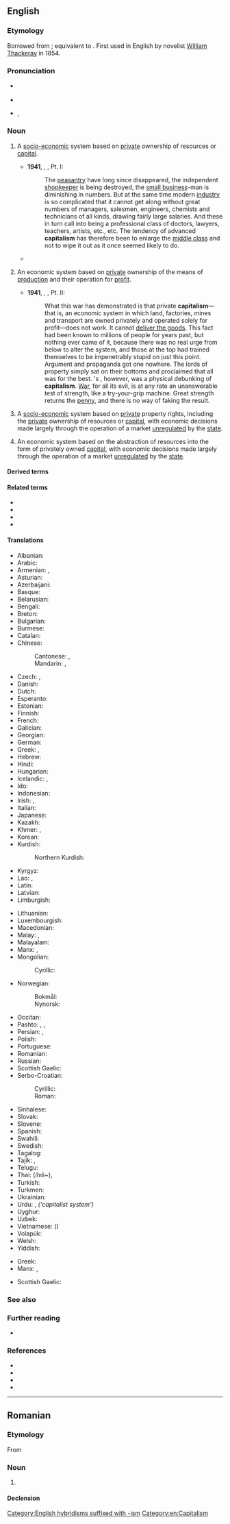 ==English==

===Etymology===
Borrowed from {{bor|en|fr|capitalisme|t=the condition of one who is rich}}; equivalent to {{af|en|capital|-ism}}. First used in English by novelist [[w:William Thackeray|William Thackeray]] in 1854.

===Pronunciation===
* {{a|RP}} {{IPA|en|/ˈkapɪt(ə)lɪz(ə)m/}}
* {{audio|en|LL-Q1860 (eng)-Vealhurl-capitalism.wav|Audio (UK)}}
* {{a|GA}} {{enPR|kăpʹĭ-tl-ĭz'm}}, {{IPA|en|/ˈkæpɪ̈tl̩ˌɪzm̩/}}

===Noun===
{{en-noun|~}}

# {{lb|en|politics}} A [[socio-economic]] system based on [[private]] ownership of resources or [[capital]].
#* '''1941''', {{w|George Orwell}}, ''{{w|The Lion and the Unicorn: Socialism and the English Genius|The Lion and the Unicorn}}'', Pt. I:
#*: The [[peasantry]] have long since disappeared, the independent [[shopkeeper]] is being destroyed, the [[small business]]-man is diminishing in numbers. But at the same time modern [[industry]] is so complicated that it cannot get along without great numbers of managers, salesmen, engineers, chemists and technicians of all kinds, drawing fairly large salaries. And these in turn call into being a professional class of doctors, lawyers, teachers, artists, etc., etc. The tendency of advanced '''capitalism''' has therefore been to enlarge the [[middle class]] and not to wipe it out as it once seemed likely to do.
#* {{quote-book
|en
|year=1999
|chapter=Shanghai
|title=The Book of the World
|edition=Second United States
|publisher={{w|Macmillan}}
|genre=[[atlas|Atlas]]
|ISBN=0-02-864966-4
|LCCN=98-20881
|OCLC=1144581951
|page=411
|column=1
|text=After the economic paralysis during the early years of the People's Republic, and after the chaos of the Cultural Revolution, the fresh though sometimes harsh wind of '''capitalism''' is blowing across this city's 2,388 square miles (6,185 square kilometers) with a socialist face. The motto of the Chinese national government "Become wealthy together!" has created a hectic atmosphere in Shanghai.}}
# {{lb|en|economics}} An economic system based on [[private]] ownership of the means of [[production]] and their operation for [[profit]].
#* '''1941''', {{w|George Orwell}}, ''{{w|The Lion and the Unicorn: Socialism and the English Genius|The Lion and the Unicorn}}'', Pt. II:
#*: What this war has demonstrated is that private '''capitalism'''&mdash;that is, an economic system in which land, factories, mines and transport are owned privately and operated solely for profit&mdash;does not work. It cannot [[deliver the goods]]. This fact had been known to millions of people for years past, but nothing ever came of it, because there was no real urge from below to alter the system, and those at the top had trained themselves to be impenetrably stupid on just this point. Argument and propaganda got one nowhere. The lords of property simply sat on their bottoms and proclaimed that all was for the best. {{w|Hitler}}'s {{w|World War II|conquest of Europe}}, however, was a physical debunking of '''capitalism'''. [[war|War]], for all its evil, is at any rate an unanswerable test of strength, like a try-your-grip machine. Great strength returns the [[penny]], and there is no way of faking the result.
# {{lb|en|politics|economic liberalism}} A [[socio-economic]] system based on [[private]] property rights, including the [[private]] ownership of resources or [[capital]], with economic decisions made largely through the operation of a market [[unregulated]] by the [[state]].
# {{lb|en|economics|economic liberalism}} An economic system based on the abstraction of resources into the form of privately owned [[capital]], with economic decisions made largely through the operation of a market [[unregulated]] by the [[state]].

====Derived terms====
{{der3|en
|anarcho-capitalism
|crony capitalism
|hypercapitalism
|late capitalism
|state capitalism
|supercapitalism
|savage capitalism
}}

====Related terms====
* {{l|en|capital}}
* {{l|en|capitalist}}
* {{l|en|capitalistic}}
* {{l|en|capitalistically}}

====Translations====
{{trans-top|socio-economic system based on private property rights}}
* Albanian: {{t+|sq|kapitalizëm|m}}
* Arabic: {{t|ar|رَأْسْمَالِيَّة|f}}
* Armenian: {{t+|hy|կապիտալիզմ}}, {{q|Western Armenian}} {{t+|hy|դրամատիրություն}}
* Asturian: {{t|ast|capitalismu|m}}
* Azerbaijani: {{t|az|kapitalizm}}
* Basque: {{t|eu|kapitalismo}}
* Belarusian: {{t|be|капіталі́зм|m}}
* Bengali: {{t|bn|পুঁজিবাদ}}
* Breton: {{t|br|kapitalouriezh|f}}
* Bulgarian: {{t|bg|капитали́зъм|m}}
* Burmese: {{t+|my|အရင်းရှင်ဝါဒ}}
* Catalan: {{t+|ca|capitalisme|m}}
* Chinese:
*: Cantonese: {{t|yue|資本主義}}, {{t|yue|资本主义|tr=zi1 bun2 zyu2 ji3}}
*: Mandarin: {{t+|cmn|資本主義}}, {{t+|cmn|资本主义|tr=zīběnzhǔyì}}
* Czech: {{t+|cs|kapitalismus|m}}, {{t+|cs|kapitalizmus|m}}
* Danish: {{t|da|kapitalisme|c}}
* Dutch: {{t+|nl|kapitalisme|n}}
* Esperanto: {{t+|eo|kapitalismo}}
* Estonian: {{t|et|kapitalism}}
* Finnish: {{t+|fi|kapitalismi}}
* French: {{t+|fr|capitalisme|m}}
* Galician: {{t+|gl|capitalismo|m}}
* Georgian: {{t|ka|კაპიტალიზმი}}
* German: {{t+|de|Kapitalismus|m}}
* Greek: {{t+|el|κεφαλαιοκρατία|f}}, {{t+|el|καπιταλισμός|m}}
* Hebrew: {{t+|he|קָפִּיטָלִיזְם|m|tr=kapitalízm}}
* Hindi: {{t|hi|पूंजीवाद|m}}
* Hungarian: {{t+|hu|kapitalizmus}}
* Icelandic: {{t|is|auðvaldsskipulag}}, {{t|is|kapítalismi|m}}
* Ido: {{t+|io|kapitalismo}}
* Indonesian: {{t+|id|kapitalisme}}
* Irish: {{t|ga|caipitleachas|m}}, {{t|ga|rachmasaíocht|f}}
* Italian: {{t+|it|capitalismo|m}}
* Japanese: {{t+|ja|資本主義|tr=しほんしゅぎ, shihonshugi}}
* Kazakh: {{t+|kk|капитализм}}
* Khmer: {{t+|km|មូលធននិយម}}, {{t|km|លទ្ធិមូលធននិយម}}
* Korean: {{t+|ko|자본주의(資本主義)}}
* Kurdish:
*: Northern Kurdish: {{t+|kmr|kapîtalîzm}}
* Kyrgyz: {{t|ky|капитализм}}
* Lao: {{t|lo|ທຶນນິຍົມ}}, {{t|lo|ລັດທິນາຍທຶນ}}
* Latin: {{t|la|capitālismus|m}}
* Latvian: {{t|lv|kapitālisms|m}}
* Limburgish: {{t|li|kapitalisme|n}}
{{trans-mid}}
* Lithuanian: {{t|lt|kapitalizmas|m}}
* Luxembourgish: {{t|lb|Kapitalismus|m}}
* Macedonian: {{t|mk|капитали́зам|m}}
* Malay: {{t|ms|faham kapitalis}}, {{t|ms|kapitalisme}}
* Malayalam: {{t|ml|മുതലാളിത്തം}}
* Manx: {{t|gv|bun-argidys|m}}, {{t|gv|capitlaghys|m}}
* Mongolian:
*: Cyrillic: {{t+|mn|капитализм}}
* Norwegian:
*: Bokmål: {{t+|nb|kapitalisme|m}}
*: Nynorsk: {{t|nn|kapitalisme|m}}
* Occitan: {{t+|oc|capitalisme|m}}
* Pashto: {{t|ps|کاپيتاليزم|m|tr=kāрitlízm}}, {{t+|ps|سرمايه داري|f|tr=sarmāya dārí}}, {{t|ps|پانګوالي|f|tr=pāngwālí}}
* Persian: {{t+|fa|سرمایه‌داری|tr=sarmâye-dâri}}, {{t|fa|کپیتالیسم|tr=kapitâlism}}
* Polish: {{t+|pl|kapitalizm|m}}
* Portuguese: {{t+|pt|capitalismo|m}}
* Romanian: {{t+|ro|capitalism|n}}
* Russian: {{t+|ru|капитали́зм|m}}
* Scottish Gaelic: {{t|gd|calpachas|m}}
* Serbo-Croatian:
*: Cyrillic: {{t|sh|капиталѝзам|m}}
*: Roman: {{t+|sh|kapitalìzam|m}}
* Sinhalese: {{t|si|ධනවාදය}}
* Slovak: {{t|sk|kapitalizmus|m}}
* Slovene: {{t+|sl|kapitalizem|m}}
* Spanish: {{t+|es|capitalismo|m}}
* Swahili: {{t|sw|ubepari}}
* Swedish: {{t+|sv|kapitalism|c}}
* Tagalog: {{t|tl|puhunanan}}
* Tajik: {{t|tg|капитализм}}, {{t|tg|сармоядорӣ}}
* Telugu: {{t|te|పెట్టుబడిదారీ}}
* Thai: (ลัทธิ~){{t+|th|ทุนนิยม}}, {{t|th|ลัทธินายทุน}}
* Turkish: {{t+|tr|kapitalizm}}
* Turkmen: {{t|tk|kapitalizm}}
* Ukrainian: {{t+|uk|капіталі́зм|m}}
* Urdu: {{t|ur|سرمایہ داری|tr=sarmāya dārī}}, {{t|ur|سَرْمایَہ دارانَہ نظام|tr=sarmāya dārāna nizām}} ''('capitalist system')''
* Uyghur: {{t|ug|كاپىتالىزم}}
* Uzbek: {{t+|uz|kapitalizm}}
* Vietnamese: {{t|vi|chủ nghĩa tư bản}} ({{t|vi|主義資本}})
* Volapük: {{t+|vo|katädim}}
* Welsh: {{t|cy|cyfalafiaeth|f}}
* Yiddish: {{t|yi|קאַפּיטאַליזם|m}}
{{trans-bottom}}

{{trans-top|socio-economic system based on the abstraction of resources}}
* Greek: {{t+|el|κεφαλαιοκρατία|f}}
* Manx: {{t|gv|bun-argidys|m}}, {{t|gv|capitlaghys|m}}
{{trans-mid}}
* Scottish Gaelic: {{t|gd|calpachas|m}}
{{trans-bottom}}

===See also===
{{col4-u|en
|authoritarianism
|bolshevism
|Bolshevism
|Bushism
|Clintonism
|collectivism
|communism
|Communism
|conservatism
|fascism
|Fascism
|Gorbachevism
|individualism
|Khrushchevism
|Leninism
|liberalism
|Maoism
|Marxism
|Marxism-Leninism
|progressivism
|Reaganism
|Rooseveltism
|socialism
|Stalinism
|Thatcherism
|Titoism
|totalitarianism
|Trotskyism
|Trudeauism
|Trumpism
}}

===Further reading===
* {{pedia}}

===References===
* {{R:OneLook}}
* {{R:Keywords 21st}}
* {{R:Century 1911}}
* {{R:Keywords|page=50}}

[[Category:English hybridisms suffixed with -ism]]
[[Category:en:Capitalism]]

----

==Romanian==

===Etymology===
From {{bor|ro|fr|capitalisme}}

===Noun===
{{ro-noun|n|-}}

# {{l|en|capitalism}}

====Declension====
{{ro-noun-n}}